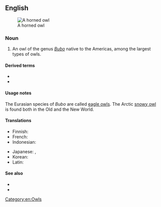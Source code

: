 ==English==
[[Image:Bubo virginianusDO1908P01CA.JPG|thumb|A horned owl]]

===Noun===
{{en-noun}}

# An owl of the genus ''[[Bubo]]'' native to the Americas, among the largest types of owls.

====Derived terms====
* {{l|en|great horned owl}}
* {{l|en|lesser horned owl}}

====Usage notes====
The Eurasian species of ''Bubo'' are called [[eagle owl|eagle owls]]. The Arctic [[snowy owl]] is found both in the Old and the New World.

====Translations====
{{trans-top|New World member of the genus ''Bubo''}}
* Finnish: {{t+|fi|huuhkaja}}
* French: {{t+|fr|hibou|m}}
* Indonesian: {{t|id|burung hantu bertanduk}}
{{trans-mid}}
* Japanese: {{t|ja|木菟|tr=mimizuku|sc=Jpan}}, {{t+|ja|ミミズク|tr=mimizuku|sc=Jpan}}
* Korean: {{t+|ko|부엉이|sc=Kore}}
* Latin: {{t|la|asio|m}}
{{trans-bottom}}

====See also====
* {{pedialite}}
* {{specieslite|Bubo}}

[[Category:en:Owls]]